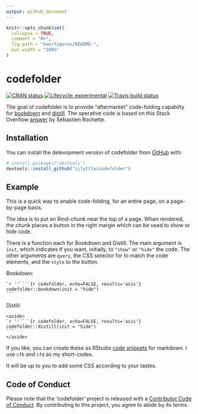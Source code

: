 ```yaml
---
output: github_document
---
```


<!-- README.md is generated from README.Rmd. Please edit that file -->

```r
knitr::opts_chunk$set(
  collapse = TRUE,
  comment = "#>",
  fig.path = "man/figures/README-",
  out.width = "100%"
)
```

# codefolder

<!-- badges: start -->
[![CRAN status](https://www.r-pkg.org/badges/version/codefolder)](https://CRAN.R-project.org/package=codefolder)
[![Lifecycle: experimental](https://img.shields.io/badge/lifecycle-experimental-orange.svg)](https://www.tidyverse.org/lifecycle/#experimental)
[![Travis build status](https://travis-ci.org/ijlyttle/codefolder.svg?branch=master)](https://travis-ci.org/ijlyttle/codefolder)
<!-- badges: end -->

The goal of codefolder is to provide "aftermarket" code-folding capabilty for [bookdown](https://bookdown.org/yihui/bookdown) and [distill](https://rstudio.github.io/distill). The operative code is based on this Stack Overflow [answer](https://stackoverflow.com/a/45501553) by Sébastien Rochette. 

## Installation

You can install the delevopment version of codefolder from [GitHub](https://github.com/ijlyttle/codefolder) with:

``` r
# install.packages("devtools")
devtools::install_github("ijlyttle/codefolder")
```

## Example

This is a quick way to enable code-folding, for an entire page, on a page-by-page basis. 

The idea is to put an Rmd-chunk near the top of a page. When rendered, the chunk places a button in the right margin which can be used to show or hide code.

There is a function each for Bookdown and Distill. The main argument is `init`, which indicates if you want, initially, to `"show"` or `"hide"` the code. The other arguments are `query`, the CSS selector for to match the code elements, and the `style` to the button.

Bookdown:

````
`r ''````{r codefolder, echo=FALSE, results='asis'}
codefolder::bookdown(init = "hide")
```
````

Distill:

````
<aside>
`r ''````{r codefolder, echo=FALSE, results='asis'}
codefolder::distill(init = "hide")
```
</aside>
````

If you like, you can create these as RStudio [code snippets](https://support.rstudio.com/hc/en-us/articles/204463668-Code-Snippets) for markdown. I use `cfb` and `cfd` as my short-codes.

It will be up to you to add some CSS according to your tastes.

## Code of Conduct

Please note that the 'codefolder' project is released with a
[Contributor Code of Conduct](CODE_OF_CONDUCT.md).
By contributing to this project, you agree to abide by its terms.
